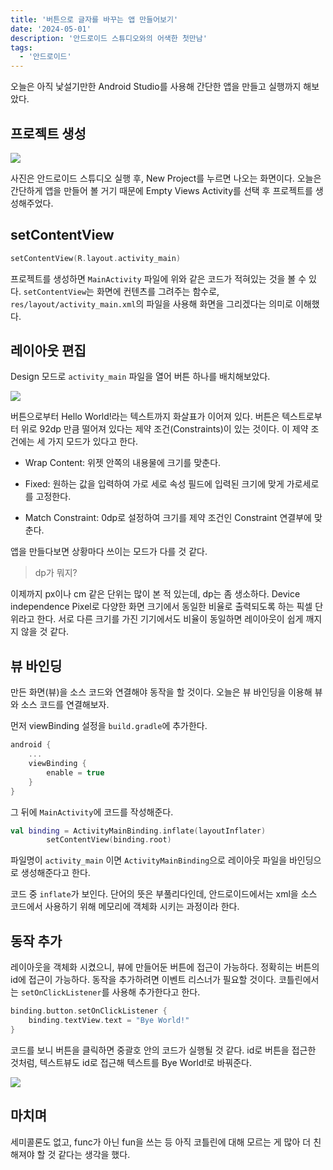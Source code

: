 ```yaml
---
title: '버튼으로 글자를 바꾸는 앱 만들어보기'
date: '2024-05-01'
description: '안드로이드 스튜디오와의 어색한 첫만남'
tags:
  - '안드로이드'
---
```


오늘은 아직 낯설기만한 Android Studio를 사용해 간단한 앱을 만들고 실행까지 해보았다.

## 프로젝트 생성

![](/posts/etc/today-i-learned/2024-05-01-1.png)

사진은 안드로이드 스튜디오 실행 후, New Project를 누르면 나오는 화면이다. 오늘은 간단하게 앱을 만들어 볼 거기 때문에 Empty Views Activity를 선택 후 프로젝트를 생성해주었다. 

## setContentView

```kotlin
setContentView(R.layout.activity_main)
```

프로젝트를 생성하면 `MainActivity` 파일에 위와 같은 코드가 적혀있는 것을 볼 수 있다. `setContentView`는 화면에 컨텐츠를 그려주는 함수로, `res/layout/activity_main.xml`의 파일을 사용해 화면을 그리겠다는 의미로 이해했다.

## 레이아웃 편집

Design 모드로 `activity_main` 파일을 열어 버튼 하나를 배치해보았다.

![](/posts/etc/today-i-learned/2024-05-01-2.png)

버튼으로부터 Hello World!라는 텍스트까지 화살표가 이어져 있다. 버튼은 텍스트로부터 위로 92dp 만큼 떨어져 있다는 제약 조건(Constraints)이 있는 것이다. 이 제약 조건에는 세 가지 모드가 있다고 한다. 

- Wrap Content: 위젯 안쪽의 내용물에 크기를 맞춘다.

- Fixed: 원하는 값을 입력하여 가로 세로 속성 필드에 입력된 크기에 맞게 가로세로를 고정한다.

- Match Constraint: 0dp로 설정하여 크기를 제약 조건인 Constraint 연결부에 맞춘다.

앱을 만들다보면 상황마다 쓰이는 모드가 다를 것 같다.

> dp가 뭐지?

이제까지 px이나 cm 같은 단위는 많이 본 적 있는데, dp는 좀 생소하다. Device independence Pixel로 다양한 화면 크기에서 동일한 비율로 출력되도록 하는 픽셀 단위라고 한다. 서로 다른 크기를 가진 기기에서도 비율이 동일하면 레이아웃이 쉽게 깨지지 않을 것 같다.

## 뷰 바인딩

만든 화면(뷰)을 소스 코드와 연결해야 동작을 할 것이다.  오늘은 뷰 바인딩을 이용해 뷰와 소스 코드를 연결해보자.

먼저 viewBinding 설정을 `build.gradle`에 추가한다. 

```kotlin
android {
	...
    viewBinding {
        enable = true
    }
}
```

그 뒤에 `MainActivity`에 코드를 작성해준다.

```kotlin
val binding = ActivityMainBinding.inflate(layoutInflater)
        setContentView(binding.root)
```

파일명이 `activity_main` 이면 `ActivityMainBinding`으로 레이아웃 파일을 바인딩으로 생성해준다고 한다.

코드 중 `inflate`가 보인다. 단어의 뜻은 부풀리다인데, 안드로이드에서는 xml을 소스 코드에서 사용하기 위해 메모리에 객체화 시키는 과정이라 한다. 

## 동작 추가

레이아웃을 객체화 시켰으니, 뷰에 만들어둔 버튼에 접근이 가능하다. 정확히는 버튼의 id에 접근이 가능하다. 동작을 추가하려면 이벤트 리스너가 필요할 것이다. 코틀린에서는 `setOnClickListener`를 사용해 추가한다고 한다.

```kotlin
binding.button.setOnClickListener {
	binding.textView.text = "Bye World!"
}
```

코드를 보니 버튼을 클릭하면 중괄호 안의 코드가 실행될 것 같다. id로 버튼을 접근한 것처럼, 텍스트뷰도 id로 접근해 텍스트를 Bye World!로 바꿔준다. 

![](/posts/etc/today-i-learned/2024-05-01-3.png)


## 마치며

세미콜론도 없고, func가 아닌 fun을 쓰는 등 아직 코틀린에 대해 모르는 게 많아 더 친해져야 할 것 같다는 생각을 했다. 
